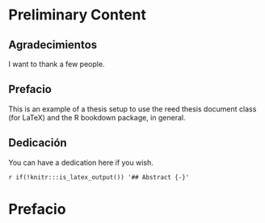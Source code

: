 # Preliminary Content {-}

## Agradecimientos {-}

I want to thank a few people.

## Prefacio {-}

This is an example of a thesis setup to use the reed thesis document class
(for LaTeX) and the R bookdown package, in general.

## Dedicación {-}

You can have a dedication here if you wish. 

`r if(!knitr:::is_latex_output()) '## Abstract {-}'`


# Prefacio {.unnumbered}

